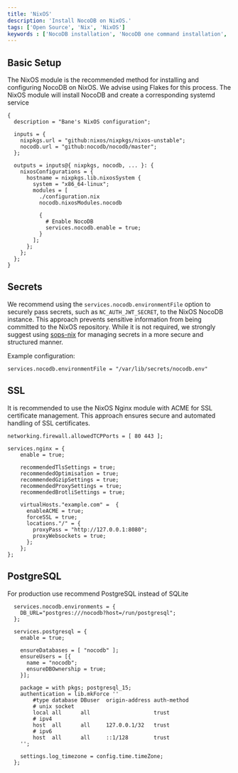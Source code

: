 ```yaml
---
title: 'NixOS'
description: 'Install NocoDB on NixOS.'
tags: ['Open Source', 'Nix', 'NixOS']
keywords : ['NocoDB installation', 'NocoDB one command installation', 'NocoDB prerequisites']
---
```


## Basic Setup
The NixOS module is the recommended method for installing and configuring NocoDB on NixOS. We advise using Flakes for this process. The NixOS module will install NocoDB and create a corresponding systemd service

```
{
  description = "Bane's NixOS configuration";

  inputs = {
    nixpkgs.url = "github:nixos/nixpkgs/nixos-unstable";
    nocodb.url = "github:nocodb/nocodb/master";
  };

  outputs = inputs@{ nixpkgs, nocodb, ... }: {
    nixosConfigurations = {
      hostname = nixpkgs.lib.nixosSystem {
        system = "x86_64-linux";
        modules = [
          ./configuration.nix
          nocodb.nixosModules.nocodb

          {
            # Enable NocoDB
            services.nocodb.enable = true;
          }
        ];
      };
    };
  };
}
```

## Secrets
We recommend using the `services.nocodb.environmentFile` option to securely pass secrets, such as `NC_AUTH_JWT_SECRET`, to the NixOS NocoDB instance. This approach prevents sensitive information from being committed to the NixOS repository. While it is not required, we strongly suggest using [sops-nix](https://github.com/Mic92/sops-nix) for managing secrets in a more secure and structured manner.

Example configuration:

```
services.nocodb.environmentFile = "/var/lib/secrets/nocodb.env"
```

## SSL
It is recommended to use the NixOS Nginx module with ACME for SSL certificate management. This approach ensures secure and automated handling of SSL certificates.

```
networking.firewall.allowedTCPPorts = [ 80 443 ];

services.nginx = {
    enable = true;

    recommendedTlsSettings = true;
    recommendedOptimisation = true;
    recommendedGzipSettings = true;
    recommendedProxySettings = true;
    recommendedBrotliSettings = true;

    virtualHosts."example.com" =  {
      enableACME = true;
      forceSSL = true;
      locations."/" = {
        proxyPass = "http://127.0.0.1:8080";
        proxyWebsockets = true;
      };
    };
};
```

## PostgreSQL
For production use recommend PostgreSQL instead of SQLite

```
  services.nocodb.environments = {
    DB_URL="postgres:///nocodb?host=/run/postgresql";
  };

  services.postgresql = {
    enable = true;

    ensureDatabases = [ "nocodb" ];
    ensureUsers = [{
      name = "nocodb";
      ensureDBOwnership = true;
    }];

    package = with pkgs; postgresql_15;
    authentication = lib.mkForce ''
        #type database DBuser  origin-address auth-method
        # unix socket
        local all      all                    trust
        # ipv4
        host  all      all     127.0.0.1/32   trust
        # ipv6
        host  all      all     ::1/128        trust
    '';

    settings.log_timezone = config.time.timeZone;
  };
```
